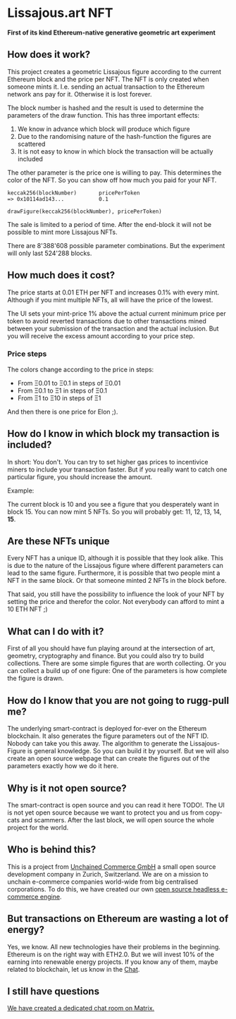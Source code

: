 # Lissajous.art NFT

**First of its kind Ethereum-native generative geometric art experiment**

## How does it work?

This project creates a geometric Lissajous figure according to the current
Ethereum block and the price per NFT. The NFT is only created when someone mints
it. I.e. sending an actual transaction to the Ethereum network ans pay for it.
Otherwise it is lost forever.

The block number is hashed and the result is used to determine the parameters of
the draw function. This has three important effects:

1. We know in advance which block will produce which figure
2. Due to the randomising nature of the hash-function the figures are scattered
3. It is not easy to know in which block the transaction will be actually
   included

The other parameter is the price one is willing to pay. This determines the
color of the NFT. So you can show off how much you paid for your NFT.

```
keccak256(blockNumber)       pricePerToken
=> 0x10114ad143...           0.1

drawFigure(keccak256(blockNumber), pricePerToken)
```

The sale is limited to a period of time. After the end-block it will not be
possible to mint more Lissajous NFTs.

There are 8'388'608 possible parameter combinations. But the experiment will
only last 524'288 blocks.

## How much does it cost?

The price starts at 0.01 ETH per NFT and increases 0.1% with every mint.
Although if you mint multiple NFTs, all will have the price of the lowest.

The UI sets your mint-price 1% above the actual current minimum price per token
to avoid reverted transactions due to other transactions mined between your
submission of the transaction and the actual inclusion. But you will receive the
excess amount according to your price step.

### Price steps

The colors change according to the price in steps:

- From Ξ0.01 to Ξ0.1 in steps of Ξ0.01
- From Ξ0.1 to Ξ1 in steps of Ξ0.1
- From Ξ1 to Ξ10 in steps of Ξ1

And then there is one price for Elon ;).

## How do I know in which block my transaction is included?

In short: You don't. You can try to set higher gas prices to incentivice miners
to include your transaction faster. But if you really want to catch one
particular figure, you should increase the amount.

Example:

The current block is 10 and you see a figure that you desperately want in
block 15. You can now mint 5 NFTs. So you will probably get: 11, 12, 13, 14,
**15**.

## Are these NFTs unique

Every NFT has a unique ID, although it is possible that they look alike. This is
due to the nature of the Lissajous figure where different parameters can lead to
the same figure. Furthermore, it is possible that two people mint a NFT in the
same block. Or that someone minted 2 NFTs in the block before.

That said, you still have the possibility to influence the look of your NFT by
setting the price and therefor the color. Not everybody can afford to mint a 10
ETH NFT ;)

## What can I do with it?

First of all you should have fun playing around at the intersection of art,
geometry, cryptography and finance. But you could also try to build collections.
There are some simple figures that are worth collecting. Or you can collect a
build up of one figure: One of the parameters is how complete the figure is
drawn.

## How do I know that you are not going to rugg-pull me?

The underlying smart-contract is deployed for-ever on the Ethereum blockchain.
It also generates the figure parameters out of the NFT ID. Nobody can take you
this away. The algorithm to generate the Lissajous-Figure is general knowledge.
So you can build it by yourself. But we will also create an open source webpage
that can create the figures out of the parameters exactly how we do it here.

## Why is it not open source?

The smart-contract is open source and you can read it here TODO!. The UI is not
yet open source because we want to protect you and us from copy-cats and
scammers. After the last block, we will open source the whole project for the
world.

## Who is behind this?

This is a project from [Unchained Commerce GmbH](https://unchained.shop/) a
small open source development company in Zurich, Switzerland. We are on a
mission to unchain e-commerce companies world-wide from big centralised
corporations. To do this, we have created our own
[open source headless e-commerce engine](https://github.com/unchainedshop/unchained).

## But transactions on Ethereum are wasting a lot of energy?

Yes, we know. All new technologies have their problems in the beginning.
Ethereum is on the right way with ETH2.0. But we will invest 10% of the earning
into renewable energy projects. If you know any of them, maybe related to
blockchain, let us know in the
[Chat](https://matrix.to/#/!SEGqAkImeHDZDviOHK:matrix.org?via=matrix.org).

## I still have questions

[We have created a dedicated chat room on Matrix.](https://matrix.to/#/!SEGqAkImeHDZDviOHK:matrix.org?via=matrix.org)
